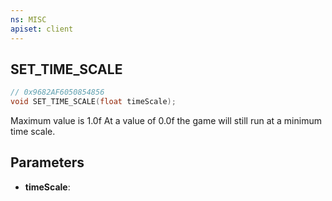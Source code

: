 ```yaml
---
ns: MISC
apiset: client
---
```

## SET_TIME_SCALE

```c
// 0x9682AF6050854856
void SET_TIME_SCALE(float timeScale);
```

Maximum value is 1.0f
At a value of 0.0f the game will still run at a minimum time scale.

## Parameters
* **timeScale**: